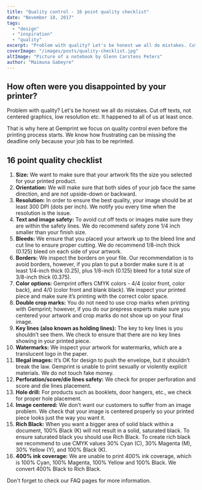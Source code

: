 ```yaml
---
title: "Quality control - 16 point quality checklist"
date: "November 18, 2017"
tags:
  - "design"
  - "inspiration"
  - "quality"
excerpt: "Problem with quality? Let's be honest we all do mistakes. Cut off texts, not centered graphics, low resolution etc. It happened to all of us at least once."
coverImage: "/images/posts/quality-checklist.jpg"
altImage: "Picture of a notebook by Glenn Carstens Peters"
author: "Maimuna Gabeyre"
---
```


## How often were you disappointed by your printer?

Problem with quality? Let's be honest we all do mistakes. Cut off texts, not centered graphics, low resolution etc. It happened to all of us at least once.

That is why here at Gemprint we focus on quality control even before the printing process starts. We know how frustrating can be missing the deadline only because your job has to be reprinted.

## 16 point quality checklist

1. **Size:** We want to make sure that your artwork fits the size you selected for your printed product.
2. **Orientation:** We will make sure that both sides of your job face the same direction, and are not upside-down or backward.
3. **Resolution:** In order to ensure the best quality, your image should be at least 300 DPI (dots per inch). We notify you every time when the resolution is the issue.
4. **Text and image safety:** To avoid cut off texts or images make sure they are within the safety lines. We do recommend safety zone 1/4 inch smaller than your finish size.
5. **Bleeds:** We ensure that you placed your artwork up to the bleed line and cut line to ensure proper cutting. We do recommend 1/8-inch thick (0.125) bleed on each side of your artwork.
6. **Borders:** We inspect the borders on your file. Our recommendation is to avoid borders, however, if you plan to put a border make sure it is at least 1/4-inch thick (0.25), plus 1/8-inch (0.125) bleed for a total size of 3/8-inch thick (0.375).
7. **Color options:** Gemprint offers CMYK colors - 4/4 (color front, color back), and 4/0 (color front and blank black). We inspect your printed piece and make sure it’s printing with the correct color space.
8. **Double crop marks:** You do not need to use crop marks when printing with Gemprint; however, if you do our prepress experts make sure you centered your artwork and crop marks do not show up on your final image.
9. **Key lines (also known as holding lines):** The key to key lines is you shouldn’t see them. We check to ensure that there are no key lines showing in your printed piece.
10. **Watermarks:** We inspect your artwork for watermarks, which are a translucent logo in the paper.
11. **Illegal images:** It’s OK for design to push the envelope, but it shouldn’t break the law. Gemprint is unable to print sexually or violently explicit materials. We do not touch fake money.
12. **Perforation/score/die lines safety:** We check for proper perforation and score and die lines placement.
13. **Hole drill:** For products such as booklets, door hangers, etc., we check for proper hole placement.
14. **Image centered:** We don’t want our customers to suffer from an image problem. We check that your image is centered properly so your printed piece looks just the way you want it.
15. **Rich Black:** When you want a bigger area of solid black within a document, 100% Black (K) will not result in a solid, saturated black. To ensure saturated black you should use Rich Black. To create rich black we recommend to use CMYK values 30% Cyan (C), 30% Magenta (M), 30% Yellow (Y), and 100% Black (K).
16. **400% ink coverage:** We are unable to print 400% ink coverage, which is 100% Cyan, 100% Magenta, 100% Yellow and 100% Black. We convert 400% Black to Rich Black.

Don't forget to check our FAQ pages for more information.
